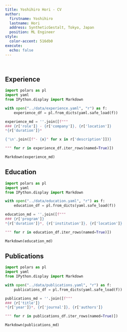 ```yaml
---
title: Yoshihiro Hori - CV
author:
  firstname: Yoshihiro
  lastname: Hori
  address: SyntheticGestalt, Tokyo, Japan
  position: ML Engineer
style:
  color-accent: 516db0
execute:
  echo: false
---
```


<br>

## Experience

```python
import polars as pl
import yaml
from IPython.display import Markdown

with open("../data/experience.yaml", "r") as f:
    experience_df = pl.from_dicts(yaml.safe_load(f))

experience_md = ''.join([f"""
### {r['role']} - {r['company']}, {r['location']}
*{r['duration']}*

{'\n'.join([f"- {x}" for x in r['description']])}

""" for r in experience_df.iter_rows(named=True)])

Markdown(experience_md)
```

## Education

```python
import polars as pl
import yaml
from IPython.display import Markdown

with open("../data/education.yaml", "r") as f:
    education_df = pl.from_dicts(yaml.safe_load(f))

education_md = ''.join([f"""
### {r['program']}
*{r['duration']}*, {r['institution']}, {r['location']}

""" for r in education_df.iter_rows(named=True)])

Markdown(education_md)
```

## Publications

```python
import polars as pl
import yaml
from IPython.display import Markdown

with open("../data/publications.yaml", "r") as f:
    publications_df = pl.from_dicts(yaml.safe_load(f))

publications_md = ''.join([f"""
### {r['title']}
*{r['year']}*, {r['journal']}, {r['authors']}

""" for r in publications_df.iter_rows(named=True)])

Markdown(publications_md)
```
